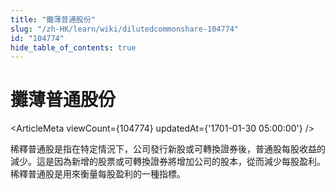```yaml
---
title: "攤薄普通股份"
slug: "/zh-HK/learn/wiki/dilutedcommonshare-104774"
id: "104774"
hide_table_of_contents: true
---
```



# 攤薄普通股份

<ArticleMeta viewCount={104774} updatedAt={'1701-01-30 05:00:00'} />

稀釋普通股是指在特定情況下，公司發行新股或可轉換證券後，普通股每股收益的減少。這是因為新增的股票或可轉換證券將增加公司的股本，從而減少每股盈利。稀釋普通股是用來衡量每股盈利的一種指標。
